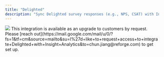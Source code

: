 ```yaml
---
title: "Delighted"
description: "Sync Delighted survey responses (e.g., NPS, CSAT) with Insight Analytics to centralize customer sentiment."
---
```


<Frame>
  <img
    src="/delighted.png"
    style={{ width:"100%" }}
  />
</Frame>

<Info>
  This integration is available as an upgrade to customers by request. Please [reach out](https://mail.google.com/mail/u/0/?fs=1&tf=cm&source=mailto&su=I%27d+like+to+request+access+to+integrate+Delighted+with+Insight+Analytics&to=chun.jiang@reforge.com) to get set up.
</Info>